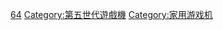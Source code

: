 {{cat main}}

{{DEFAULTSORT:Nintendo 64}}
[[Category:任天堂遊戲機|64]]
[[Category:第五世代遊戲機|Category:第五世代遊戲機]]
[[Category:家用游戏机|Category:家用游戏机]]